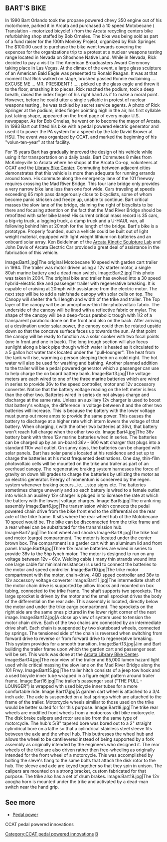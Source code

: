 {{TOCright}}

==BART'S BIKE==

In 1990 Bart Orlando took the propane powered chevy 350 engine out of his motorhome, parked it in Arcata and purchased a 10 speed Motobecane ( Translation - motorized bicycle! ) from the Arcata recycling centers bike refurbishing shop staffed by Bob Orneles. The bike was being sold as part of a fund raiser for the 100th Monkey Project, organized by Rick Springer. The $100.00 used to purchase the bike went towards covering the expences for the organizations trip to a protest at a nuclear weapons testing range located in Nevada on Shoshone Native Land. While in Nevada, Rick decided to pay a visit to The American Broadcasters Award Ceremony taking place in Las Vegas. At the climax of the event, a large glass sculpture of an American Bald Eagle was presented to Ronald Reagan. It was at that moment that Rick walked on stage, brushed passed Ronnie exclaiming..... EXCUSE ME ... MR. PRESIDENT ! ..... picked up the glass eagle and threw it to the floor, smashing it to pieces. Rick reached the podium, took a deep breath, raised the index finger of his right hand as if to make a moral point. However, before he could utter a single syllable in protest of nuclear weapons testing , he was tackled by secret service agents. A photo of Rick Springer at the podium, index finger pointing high in the air, his first syllable just taking shape, appeared on the front page of every major U.S. newspaper. As for Bob Ornelas, he went on to become the mayor of Arcata. In 1993 Bart out fitted his bike with a pedal powered electric generator and used it to power the PA system for a speech by the late David Brower at HSU. The event was organized by CCAT. and marked the beginning of his "volun-ten-year" at that facility. 

For 15 years Bart has gradually improved the design of his vehicle while using it for transportation on a daily basis. Bart Commutes 8 miles from McKinleyville to Arcata where he shops at the Arcata Co-op, volunteers at CCAT and the [http://www.arcata.com/greenbikes/ Library Bike Center]. Commuting between adjacent cities demonstrates that this vehicle is more than adequate for running errands around town. His commute along the emergency lane of the 101 freeway requires crossing the Mad River Bridge. This four lane bridge only provides a very narrow bike lane less than one foot wide. Cars traveling at speeds exceeding 65 mph pass dangerously close to bicyclists, some of whom become panic stricken and freeze up, unable to continue. Bart critical masses the slow lane of the bridge, claiming the right of bicyclists to be there and focusing attention on the fact that the Mad River Bridge should be retrofitted with safer bike lanes! His current critical mass record is 35 cars, a big-rig truck, a logging truck, a dump truck and a U-HAUL van, all following behind him at 20mph for the length of the bridge.
Bart's bike is a prototype. Properly founded, such a vehicle could be built out of light weight material, equipped with light wieght lithium-ion batteries and an onboard solar array. Ken Beidelman of the [http://www.kineticsculpturerace.org/lab/ Arcata Kinetic Sculpture Lab] and John Davis of Arcata Electric Car provided a great deal of assistance in the fabrication of this vehicle.

<gallery>
Image:Bart1.jpg|The original Motobecane 10 speed with garden cart trailer in 1994. The trailer was motor driven using a 12v starter motor, a single 80ah marine battery and a dead man switch.
Image:Bart2.jpg|This photo was taken in 2004. The original bike and trailer has evolved into a 30 speed hybrid-electric tike and passenger trailer with regenerative breaking. It is capable of cruising at 20mph with assistance from the electric motor. The next step will be to add a rain/shade canopy with solar cells on top. The Canopy will shelter the full length and width of the trike and trailer. The Top layer of the canopy will be an amorphous-thin film-photovoltaic fabric. The underside of the canopy will be lined with a reflective fabric or mylar. The shape of the canopy will be a deep-focus parabolic trough with 1/2 of a transparent parabolic dome on the front and also on the back. After arriving at a destination under [[solar power]], the canopy could then be rotated upside down so that the concave surface faces up towards the sun. At that point the canopy will be ready to function as a solar cooker with two focal points (one in front and one in back). The long trough section will also focus sunlight along a black pipe though which water is heated as it circulated to a 5 gallon hot water tank located under the "pull-lounger". The heat from the tank will rise, warming a person sleeping their on a cold night. The hot water will also be used for washing and bathing. Another planned addition to the trailer will be a pedal powered generator which a passenger can use to help charge the on board battery bank.
Image:Bart3.jpg|The voltage meters are each wired to one of the three marine batteries which are wired in series to provide 36v to the speed controller, motor and 12v accessory converter. Notice that the battery voltage reading on the left meter is less than the other two. Batteries wired in series do not always charge and discharge at the same rate. Unless an auxiliary 12v charger is used to boost that battery's voltage, the difference in voltage between it and the other two batteries will increase. This is because the battery with the lower voltage must pump out more amps to provide the same power. This causes the battery to discharge at a higher rate which intern lowers the voltage of that battery. When charging, ( with the other two batteries at 36v), that battery won't reach full charge when the other two do.
Image:Bart4.jpg|The 36v battery bank with three 12v marine batteries wired in series. The batteries can be charged up by an on-board 36v - 600 watt charger that plugs into a standard 110v wall outlet. On sunny days, the batteries can be charged with solar panels. Bart has solar panels located at his residence and set up to charge the batteries at his most frequented destinations. One day, thin-film photovoltaic cells will be mounted on the trike and trailer as part of an overhead canopy. The regenerative braking system harnesses the force of gravity on down hill grades to charge the batteries by utilizing the motor as an electric generator. Energy of momentum is conserved by the regen. system whenever braking occurs...ie.....stop signs etc. The batteries sometimes charge unevenly and so each battery is wired to a female outlet into which an auxilery 12v charger is pluged in to iicrease the rate at which the battery with the lowest voltage charges.
Image:Bart5.jpg|The crank ring assembly
Image:Bart6.jpg|The transmission which connects the pedal powered chain drive from the bike front end to the differential on the rear axle of the trike frame. It sits where the rear wheel hub of the Motobecane 10 speed would be. The bike can be disconnected from the trike frame and a rear wheel can be substituted for the transmission hub.
Image:Bart7.jpg|The front wheel and shocks
Image:Bart8.jpg|The trike tool and motor (cargo) compartment. The motor is located under the center brown box. The compartment is a garder cart with an aluminum lid and front panel.
Image:Bart9.jpg|Three 12v marine batteries are wired in series to provide 36v to the 5hp lynch motor. The motor is designed to run on any voltage between 12v - 60v. Welding cable ( many thin strands wound into one large cable for minimal resistance) is used to connect the batteries to the motor and speed controller.
Image:Bart10.jpg|The trike motor compartment with the motor, chain-drive, 4QD speed controller and 36v to 12v accessory voltage converter
Image:Bart11.jpg|The intermediate shaft of the motor chain drive is supported by pillow blocks and mounted on box tubing, connected to the trike frame. The shaft supports two sprockets. The large sprocket is driven by the motor and the small sprocket drives the body of the differential on the rear axle. This assembly is located, directly below the motor and under the trike cargo compartment. The sprockets on the right side are the same ones pictured in the lower right corner of the next image.
Image:Bart12.jpg|A close up view of system used to tension the motor chain drive. Each of the two chains are connected by an intermediate drive shaft. Each chain is suspended by two skateboard wheels, connected by springs. The tensioned side of the chain is reversed when switching from forward drive to reverse or from forward drive to regenerative breaking. This system provides for a smooth transition.
Image:Bart13.jpg|Jim and Bart building the trailer frame upon which the garden cart and passenger seat will be set. This work was done at the [http://www.arcata.com/greenbikes/ Arcata Library Bike Center].
Image:Bart14.jpg|The rear view of the trailer and 65,000 lumen hazard light used while critical massing the slow lane on the Mad River Bridge along the 101 Frwy.
Image:Bart15.jpg|The trailer hitch consists of a jeep tow hook and a used bicycle inner tube wrapped in a figure eight pattern around trailer frame.
Image:Bart16.jpg|The trailer's passenger seat ("THE PULL - LOUNGER") is wrapped with used bicycle inner tubes for a more comfortable ride.
Image:Bart17.jpg|A garden cart wheel is attached to a 3/4 inch axle. The axle is suspended on a leaf springs which are attached to the frame of the trailer. Motorcycle wheels similiar to those used on the trike would be better suited for for this purpose.
Image:Bart18.jpg|The trike rear wheels are modified front wheels from a motocross-dirt bike motorcycle. The disk brake calipers and rotor are also from the same type of motorcycle. The hub's 5/8" tapered bore was bored out to a 2" straight cylindrical bore on a lathe so that a cylindrical stainless steel sleeve fits between the axle and the wheel hub. This buttresses the wheel hub and allows the wheel to be cantilevered instead of being supported by a fork assembly as originally intended by the engineers who designed it. The rear wheels of the trike are also driven rather then free-wheeling as originally intended for the front wheel of a motorcycle. This was accomplished by bolting the sleve's flang to the same bolts that attach the disk rotor to the hub. The sleeve and axle are keyed together so that they spin in unison. The calipers are mounted on a strong bracket, custom fabricated for that purpose. The trike also has a set of drum brakes.
Image:Bart19.jpg|The 12v aoogha horn is mounted under the trike and activated by a dead-man switch near the hand grip.
</gallery>

==See more==
*[[Pedal power]]
<categorytree mode=pages depth=0>CCAT pedal powered innovations</categorytree>

{{CCATpage}}
[[Category:CCAT pedal powered innovations]]
[[Category:CCAT|B]]